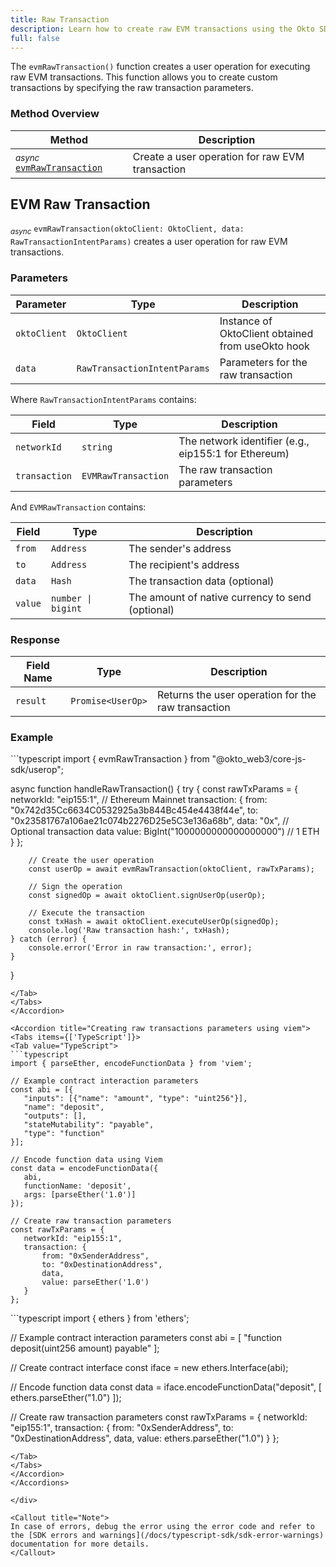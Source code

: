 ```yaml
---
title: Raw Transaction
description: Learn how to create raw EVM transactions using the Okto SDK.
full: false
---
```



The `evmRawTransaction()` function creates a user operation for executing raw EVM transactions. This function allows you to create custom transactions by specifying the raw transaction parameters.

### Method Overview

| Method | Description |
|---------|-------------|
| <sub><i>async</i></sub> [`evmRawTransaction`](#evm-raw-transaction) | Create a user operation for raw EVM transaction |

<div className="method-box">

## EVM Raw Transaction

<sub><i>async</i></sub> `evmRawTransaction(oktoClient: OktoClient, data: RawTransactionIntentParams)` creates a user operation for raw EVM transactions.

### Parameters

| Parameter | Type | Description |
|-----------|------|-------------|
| `oktoClient` | `OktoClient` | Instance of OktoClient obtained from useOkto hook |
| `data` | `RawTransactionIntentParams` | Parameters for the raw transaction |

Where `RawTransactionIntentParams` contains:

| Field | Type | Description |
|-------|------|-------------|
| `networkId` | `string` | The network identifier (e.g., eip155:1 for Ethereum) |
| `transaction` | `EVMRawTransaction` | The raw transaction parameters |

And `EVMRawTransaction` contains:

| Field | Type | Description |
|-------|------|-------------|
| `from` | `Address` | The sender's address |
| `to` | `Address` | The recipient's address |
| `data` | `Hash` | The transaction data (optional) |
| `value` | `number \| bigint` | The amount of native currency to send (optional) |

### Response

<Callout title="Success Response">

| Field Name | Type | Description |
|------------|------|-------------|
| `result` | `Promise<UserOp>` | Returns the user operation for the raw transaction |

</Callout>

### Example

<Accordions>
<Accordion title="Usage">
<Tabs items={['TypeScript']}>
<Tab value="TypeScript">
```typescript
import { evmRawTransaction } from "@okto_web3/core-js-sdk/userop";

async function handleRawTransaction() {
    try {
        const rawTxParams = {
            networkId: "eip155:1", // Ethereum Mainnet
            transaction: {
                from: "0x742d35Cc6634C0532925a3b844Bc454e4438f44e",
                to: "0x23581767a106ae21c074b2276D25e5C3e136a68b",
                data: "0x", // Optional transaction data
                value: BigInt("1000000000000000000") // 1 ETH
            }
        };

        // Create the user operation
        const userOp = await evmRawTransaction(oktoClient, rawTxParams);
        
        // Sign the operation
        const signedOp = await oktoClient.signUserOp(userOp);
        
        // Execute the transaction
        const txHash = await oktoClient.executeUserOp(signedOp);
        console.log('Raw transaction hash:', txHash);
    } catch (error) {
        console.error('Error in raw transaction:', error);
    }
}
```
</Tab>
</Tabs>
</Accordion>

<Accordion title="Creating raw transactions parameters using viem">
<Tabs items={['TypeScript']}>
<Tab value="TypeScript">
```typescript
import { parseEther, encodeFunctionData } from 'viem';

// Example contract interaction parameters
const abi = [{
   "inputs": [{"name": "amount", "type": "uint256"}],
   "name": "deposit",
   "outputs": [], 
   "stateMutability": "payable",
   "type": "function"
}];

// Encode function data using Viem
const data = encodeFunctionData({
   abi,
   functionName: 'deposit',
   args: [parseEther('1.0')]
});

// Create raw transaction parameters
const rawTxParams = {
   networkId: "eip155:1",
   transaction: {
       from: "0xSenderAddress",
       to: "0xDestinationAddress",
       data,
       value: parseEther('1.0')
   }
};
```
</Tab>
</Tabs>
</Accordion>

<Accordion title="Creating raw transactions parameters using ethers">
<Tabs items={['TypeScript']}>
<Tab value="TypeScript">
```typescript
import { ethers } from 'ethers';

// Example contract interaction parameters
const abi = [
    "function deposit(uint256 amount) payable"
];

// Create contract interface
const iface = new ethers.Interface(abi);

// Encode function data
const data = iface.encodeFunctionData("deposit", [
    ethers.parseEther("1.0")
]);

// Create raw transaction parameters
const rawTxParams = {
    networkId: "eip155:1",
    transaction: {
        from: "0xSenderAddress",
        to: "0xDestinationAddress",
        data,
        value: ethers.parseEther("1.0")
    }
};
```
</Tab>
</Tabs>
</Accordion>
</Accordions>

</div>

<Callout title="Note">
In case of errors, debug the error using the error code and refer to the [SDK errors and warnings](/docs/typescript-sdk/sdk-error-warnings) documentation for more details.
</Callout>